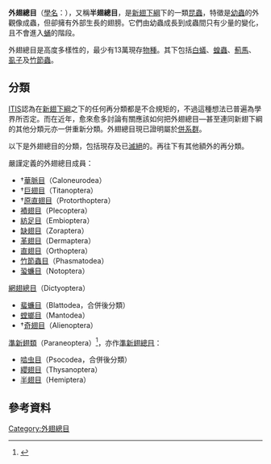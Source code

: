 {{Automatic taxobox
| name = 外翅總目
| fossil_range = {{Fossil_range|晚石炭紀|現今}}
| image = Totenkopfschabe ausgewachsen.jpg
| image_width = 250px
| image_caption = {{le|巨人碩蠊|Blaberus giganteus}}（''Blaberus giganteus''）
| taxon =  Exopterygota
| subdivision_ranks = [[目|目]]
| subdivision = 
* [[蛩蠊目|蛩蠊目]] Notoptera
* [[襀翅目|襀翅目]] Plecoptera
* [[紡足目|紡足目]] Embioptera
* [[缺翅目|缺翅目]] Zoraptera
* [[革翅目|革翅目]] Dermaptera
* [[直翅目|直翅目]] Orthoptera
* [[竹節蟲目|竹節蟲目]] Phasmatodea
* [[蜚蠊目|蜚蠊目]] Blattodea (合併後分類)
* [[螳螂目|螳螂目]] Mantodea
* [[啮虫总目|啮虫目]] Psocodea (合併後分類)
* [[纓翅目|纓翅目]] Thysanoptera
* [[半翅目|半翅目]] Hemiptera
* 其他已滅絕、已合併及將來可能分出來的目，詳見內文。
}}

'''外翅總目'''（[[學名|學名]]：{{lang|la|Exopterygota}}），又稱'''半翅總目'''，是[[新翅下綱|新翅下綱]]下的一類[[昆蟲|昆蟲]]，特徵是[[幼蟲|幼蟲]]的外觀像成蟲，但卻擁有外部生長的翅膀。它們由幼蟲成長到成蟲間只有少量的變化，且不會進入[[蛹|蛹]]的階段。

外翅總目是高度多樣性的，最少有13萬現存[[物種|物種]]。其下包括[[白蟻|白蟻]]、[[蝗蟲|蝗蟲]]、[[薊馬|薊馬]]、[[虱子|虱子]]及[[竹節蟲|竹節蟲]]。

==分類==
[[ITIS|ITIS]]認為在[[新翅下綱|新翅下綱]]之下的任何再分類都是不合規矩的，不過這種想法已普遍為學界所否定。而在近年，愈來愈多討論有關應該如何把外翅總目—甚至連同新翅下綱的其他分類元亦一併重新分類。外翅總目現已證明屬於[[併系群|併系群]]。

以下是外翅總目的分類，包括現存及已[[滅絕|滅絕]]的。再往下有其他額外的再分類。

嚴謹定義的外翅總目成員：

*†[[華脈目|華脈目]]（Caloneurodea）
*†[[巨翅目|巨翅目]]（Titanoptera）
*†[[原直翅目|原直翅目]]（Protorthoptera）
* [[襀翅目|襀翅目]]（Plecoptera）
* [[紡足目|紡足目]]（Embioptera）
* [[缺翅目|缺翅目]]（Zoraptera）
* [[革翅目|革翅目]]（Dermaptera）
* [[直翅目|直翅目]]（Orthoptera）
* [[竹節蟲目|竹節蟲目]]（Phasmatodea）
* [[蛩蠊目|蛩蠊目]]（Notoptera）
[[網翅總目|網翅總目]]（Dictyoptera）
* [[蜚蠊目|蜚蠊目]]（Blattodea，合併後分類）
* [[螳螂目|螳螂目]]（Mantodea）
*†[[奇翅目|奇翅目]]（Alienoptera）
[[準新翅類|準新翅類]]（Paraneoptera）<ref name="Grimaldi">{{cite book |author=[[David_A._Grimaldi|David A. Grimaldi]] & [[Michael_S._Engel|Michael S. Engel]] |title=Evolution of the Insects |series=Volume 1 of Cambridge Evolution Series |publisher=[[Cambridge_University_Press|Cambridge University Press]] |year=2005 |isbn=978-0-521-82149-0 |chapter=The Paraneopteran Orders |pages=261–330 |url=http://books.google.co.uk/books?id=Ql6Jl6wKb88C&pg=PA261 |access-date=2014-08-30 |archive-date=2019-12-09 |archive-url=https://web.archive.org/web/20191209135158/http://books.google.co.uk/books?id=Ql6Jl6wKb88C&pg=PA261 |dead-url=no }}</ref>，亦作[[準新翅總目|準新翅總目]]：
* [[啮虫总目|啮虫目]]（Psocodea，合併後分類）
* [[纓翅目|纓翅目]]（Thysanoptera）
* [[半翅目|半翅目]]（Hemiptera）

==參考資料==
{{reflist}}
{{Taxonbar|from=Q591127}}

[[Category:外翅總目|Category:外翅總目]]